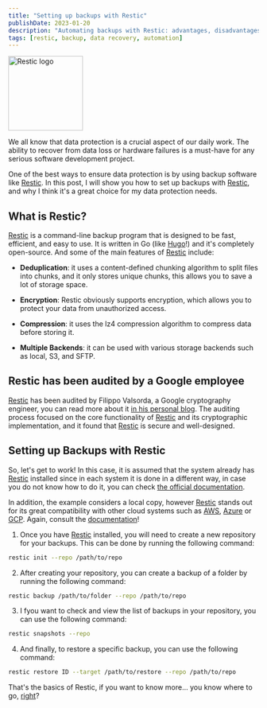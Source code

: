 ```yaml
---
title: "Setting up backups with Restic"
publishDate: 2023-01-20
description: "Automating backups with Restic: advantages, disadvantages, and usage guide"
tags: [restic, backup, data recovery, automation]
---
```



<div className="flex justify-center">
	<Image src={picture_logo} alt="Restic logo" width="150px" />
</div>

We all know that data protection is a crucial aspect of our daily work. The ability to recover from data loss or hardware failures is a must-have for any serious software development project. 

One of the best ways to ensure data protection is by using backup software like [Restic](https://restic.net/). In this post, I will show you how to set up backups with [Restic](https://restic.net/), and why I think it's a great choice for my data protection needs.

## What is Restic?

[Restic](https://restic.net/) is a command-line backup program that is designed to be fast, efficient, and easy to use. It is written in Go (like [Hugo](https://gohugo.io/)!) and it's completely open-source. And some of the main features of [Restic](https://restic.net/) include:

- **Deduplication**: it uses a content-defined chunking algorithm to split files into chunks, and it only stores unique chunks, this allows you to save a lot of storage space.

- **Encryption**: Restic obviously supports encryption, which allows you to protect your data from unauthorized access.

- **Compression**: it uses the lz4 compression algorithm to compress data before storing it.

- **Multiple Backends**: it can be used with various storage backends such as local, S3, and SFTP.

## Restic has been audited by a Google employee

[Restic](https://restic.net/) has been audited by Filippo Valsorda, a Google cryptography engineer, you can read more about it [in his personal blog](https://words.filippo.io/restic-cryptography/). The auditing process focused on the core functionality of [Restic](https://restic.net/) and its cryptographic implementation, and it found that [Restic](https://restic.net/) is secure and well-designed.

## Setting up Backups with Restic

So, let's get to work! In this case, it is assumed that the system already has [Restic](https://restic.net/) installed since in each system it is done in a different way, in case you do not know how to do it, you can check [the official documentation](https://restic.readthedocs.io/en/latest/020_installation.html).

In addition, the example considers a local copy, however [Restic](https://restic.net/) stands out for its great compatibility with other cloud systems such as [AWS](https://aws.amazon.com/), [Azure](https://azure.microsoft.com/) or [GCP](https://cloud.google.com/). Again, consult the [documentation](https://restic.readthedocs.io/en/latest/030_preparing_a_new_repo.html)!

1. Once you have [Restic](https://restic.net/) installed, you will need to create a new repository for your backups. This can be done by running the following command:

``` sh
restic init --repo /path/to/repo
```

2. After creating your repository, you can create a backup of a folder by running the following command:

```sh
restic backup /path/to/folder --repo /path/to/repo
```

3. I fyou want to check and view the list of backups in your repository, you can use the following command:

```sh
restic snapshots --repo
```

4. And finally, to restore a specific backup, you can use the following command:

```sh
restic restore ID --target /path/to/restore --repo /path/to/repo
```

That's the basics of Restic, if you want to know more... you know where to go, [right](https://restic.readthedocs.io/en/stable/)?